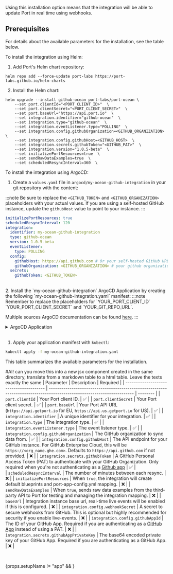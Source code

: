 
<Tabs groupId="installation-methods" queryString="installation-methods">

<TabItem value="real-time-self-hosted" label="Kubernetes">

Using this installation option means that the integration will be able to update Port in real time using webhooks.

<h2>Prerequisites</h2>

<Prerequisites />

For details about the available parameters for the installation, see the table below.

<Tabs groupId="deploy" queryString="deploy">
<TabItem value="helm" label="Helm" default>
To install the integration using Helm:

1. Add Port's Helm chart repository:
```showLineNumbers
helm repo add --force-update port-labs https://port-labs.github.io/helm-charts
```
2. Install the Helm chart:
```showLineNumbers
helm upgrade --install github-ocean port-labs/port-ocean \
	--set port.clientId="<PORT_CLIENT_ID>"  \
	--set port.clientSecret="<PORT_CLIENT_SECRET>"  \
	--set port.baseUrl="https://api.port.io"  \
	--set integration.identifier="github-ocean"  \
	--set integration.type="github-ocean"  \
	--set integration.eventListener.type="POLLING"  \
	--set integration.config.githubOrganization=<GITHUB_ORGANIZATION>  \
	--set integration.config.githubHost=<GITHUB_HOST>  \
	--set integration.secrets.githubToken="<GITHUB_PAT>"  \
	--set integration.version="1.0.5-beta"  \
	--set initializePortResources=true  \
	--set sendRawDataExamples=true  \
	--set scheduledResyncInterval=360  \
```

<PortApiRegionTip/>

</TabItem>

<TabItem value="argocd" label="ArgoCD" default>
To install the integration using ArgoCD:

1. Create a `values.yaml` file in `argocd/my-ocean-github-integration` in your git repository with the content:

:::note
Be sure to replace the `<GITHUB_TOKEN>` and `<GITHUB_ORGANIZATION>` placeholders with your actual values. If you are using a self-hosted GitHub instance, update the `githubHost` value to point to your instance.
:::

```yaml showLineNumbers
initializePortResources: true
scheduledResyncInterval: 120
integration:
  identifier: my-ocean-github-integration
  type: github-ocean
  version: 1.0.5-beta
  eventListener:
    type: POLLING
  config:
    githubHost: https://api.github.com # Or your self-hosted GitHub URL
    githubOrganization: <GITHUB_ORGANIZATION> # your github organization, e.g port-labs
  secrets:
    githubToken: <GITHUB_TOKEN>
```

<br/>
2. Install the `my-ocean-github-integration` ArgoCD Application by creating the following `my-ocean-github-integration.yaml` manifest:
:::note
Remember to replace the placeholders for `YOUR_PORT_CLIENT_ID` `YOUR_PORT_CLIENT_SECRET` and `YOUR_GIT_REPO_URL`.

Multiple sources ArgoCD documentation can be found [here](https://argo-cd.readthedocs.io/en/stable/user-guide/multiple_sources/#helm-value-files-from-external-git-repository).
:::

<details>
  <summary>ArgoCD Application</summary>

```yaml showLineNumbers
apiVersion: argoproj.io/v1alpha1
kind: Application
metadata:
  name: my-ocean-github-integration
  namespace: argocd
spec:
  destination:
    namespace: my-ocean-github-integration
    server: https://kubernetes.default.svc
  project: default
  sources:
  - repoURL: 'https://port-labs.github.io/helm-charts/'
    chart: port-ocean
    targetRevision: 0.8.5
    helm:
      valueFiles:
      - $values/argocd/my-ocean-github-integration/values.yaml
      // highlight-start
      parameters:
        - name: port.clientId
          value: <YOUR_PORT_CLIENT_ID>
        - name: port.clientSecret
          value: <YOUR_PORT_CLIENT_SECRET>
        - name: port.baseUrl
          value: https://api.getport.io
  - repoURL: <YOUR_GIT_REPO_URL>
  // highlight-end
    targetRevision: main
    ref: values
  syncPolicy:
    automated:
      prune: true
      selfHeal: true
    syncOptions:
    - CreateNamespace=true
```

<PortApiRegionTip/>
</details>
<br/>

1. Apply your application manifest with `kubectl`:

```bash
kubectl apply -f my-ocean-github-integration.yaml
```

</TabItem>


</Tabs>

This table summarizes the available parameters for the installation.

#AI! can you move this into a new jsx component created in the same directory, translate from a markdown table to a html table. Leave the texts exactly the same
| Parameter                               | Description                                                                                                             | Required |
| --------------------------------------- | ----------------------------------------------------------------------------------------------------------------------- | -------- |
| `port.clientId`                         | Your Port client ID.                                                                                                    | ✅       |
| `port.clientSecret`                     | Your Port client secret.                                                                                                | ✅       |
| `port.baseUrl`                          | Your Port API URL (`https://api.getport.io` for EU, `https://api.us.getport.io` for US).                                | ✅       |
| `integration.identifier`                | A unique identifier for your integration.                                                                               | ✅       |
| `integration.type`                      | The integration type.                                                                                                   | ✅       |
| `integration.eventListener.type`        | The event listener type.                                                                                                | ✅       |
| `integration.config.githubOrganization` | The GitHub organization to sync data from.                                                                              | ✅       |
| `integration.config.githubHost`         | The API endpoint for your GitHub instance. For GitHub Enterprise Cloud, this will be `https://<org_name.ghe.com>`. Defaults to `https://api.github.com` if not provided. | ❌  |
| `integration.secrets.githubToken`       | A GitHub Personal Access Token (PAT) to authenticate with your GitHub Organization. Only required when you're not authenticating as a [Github app](./github-app.md)             | ✅      |  
| `scheduledResyncInterval`               | The number of minutes between each resync.                                                                              | ❌       |
| `initializePortResources`               | When `true`, the integration will create default blueprints and port-app-config.yml mapping.                            | ❌       |
| `sendRawDataExamples`                   | When `true`, sends raw data examples from the third-party API to Port for testing and managing the integration mapping. | ❌       |
| `baseUrl`                               | Integration instance base url, real-time live events will be enabled if this is configured.                                          | ❌       |
| `integration.config.webhookSecret`         | A secret to secure webhooks from GitHub. This is optional but highly recommended for security if you enable live-events.                       |   ❌      |
| `integration.config.githubAppId`       | The ID of your GitHub App. Required if you are authenticating as a [GitHub App](./github-app.md) instead of using a PAT. | ❌  |
| `integration.secrets.githubAppPrivateKey`       | The base64 encoded private key of your GitHub App. Required if you are authenticating as a GitHub App. | ❌ |

<br/>

<AdvancedConfig/>

</TabItem>

<TabItem value="docker" label="Docker" default>
    <DockerInstallMethod />
</TabItem>

{props.setupName != "app" && <TabItem value="one-time-ci" label="Scheduled (CI)">
<CiInstallMethod />
</TabItem>}
</Tabs>
